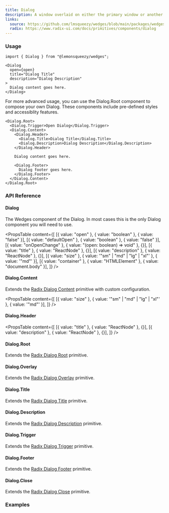 ```yaml
---
title: Dialog
description: A window overlaid on either the primary window or another dialog window, rendering the content underneath inert.
links:
  source: https://github.com/lmsqueezy/wedges/blob/main/packages/wedges/src/components/Dialog/Dialog.tsx
  radix: https://www.radix-ui.com/docs/primitives/components/dialog
---
```



<PreviewComponent name="dialog/preview" />

### Usage

```tsx
import { Dialog } from "@lemonsqueezy/wedges";
```

```tsx showLineNumbers
<Dialog
  open={open}
  title="Dialog Title"
  description="Dialog Description"
>
  Dialog content goes here.
</Dialog>
```

For more advanced usage, you can use the Dialog.Root component to compose your own Dialog. These components include pre-defined styles and accessiblity features.

```tsx showLineNumbers
<Dialog.Root>
  <Dialog.Trigger>Open Dialog</Dialog.Trigger>
  <Dialog.Content>
    <Dialog.Header>
      <Dialog.Title>Dialog Title</Dialog.Title>
      <Dialog.Description>Dialog Description</Dialog.Description>
    </Dialog.Header>

    Dialog content goes here.

    <Dialog.Footer>
      Dialog footer goes here.
    </Dialog.Footer>
  </Dialog.Content>
</Dialog.Root>
```

### API Reference

#### Dialog
The Wedges component of the Dialog. In most cases this is the only Dialog component you will need to use.

<PropsTable
  content={[
    [{ value: "open" }, { value: "boolean" }, { value: "false" }],
    [{ value: "defaultOpen" }, { value: "boolean" }, { value: "false" }],
    [{ value: "onOpenChange" }, { value: "(open: boolean) => void" }, {}],
    [{ value: "title" }, { value: "ReactNode" }, {}],
    [{ value: "description" }, { value: "ReactNode" }, {}],
    [{ value: "size" }, { value: '"sm" | "md" | "lg" | "xl"' }, { value: '"md"' }],
    [{ value: "container" }, { value: "HTMLElement" }, { value: "document.body" }],
  ]}
/>

#### Dialog.Content

Extends the <a href="https://www.radix-ui.com/primitives/docs/components/dialog#content" target="_blank" rel='nofollow noreferrer'>Radix Dialog Content</a> primitive with custom configuration.

<PropsTable
  content={[
    [{ value: "size" }, { value: '"sm" | "md" | "lg" | "xl"' }, { value: '"md"' }],
  ]}
/>

#### Dialog.Header

<PropsTable
  content={[
    [{ value: "title" }, { value: "ReactNode" }, {}],
    [{ value: "description" }, { value: "ReactNode" }, {}],
  ]}
/>

#### Dialog.Root

Extends the <a href="https://www.radix-ui.com/primitives/docs/components/dialog#root" target="_blank" rel='nofollow noreferrer'>Radix Dialog Root</a> primitive.

#### Dialog.Overlay

Extends the <a href="https://www.radix-ui.com/primitives/docs/components/dialog#overlay" target="_blank" rel='nofollow noreferrer'>Radix Dialog Overlay</a> primitive.

#### Dialog.Title

Extends the <a href="https://www.radix-ui.com/primitives/docs/components/dialog#title" target="_blank" rel='nofollow noreferrer'>Radix Dialog Title</a> primitive.

#### Dialog.Description

Extends the <a href="https://www.radix-ui.com/primitives/docs/components/dialog#description" target="_blank" rel='nofollow noreferrer'>Radix Dialog Description</a> primitive.

#### Dialog.Trigger

Extends the <a href="https://www.radix-ui.com/primitives/docs/components/dialog#trigger" target="_blank" rel='nofollow noreferrer'>Radix Dialog Trigger</a> primitive.

#### Dialog.Footer

Extends the <a href="https://www.radix-ui.com/primitives/docs/components/dialog#footer" target="_blank" rel='nofollow noreferrer'>Radix Dialog Footer</a> primitive.

#### Dialog.Close

Extends the <a href="https://www.radix-ui.com/primitives/docs/components/dialog#close" target="_blank" rel='nofollow noreferrer'>Radix Dialog Close</a> primitive.

### Examples

<PreviewComponent name="dialog/example-1" />
<PreviewComponent name="dialog/example-2" />